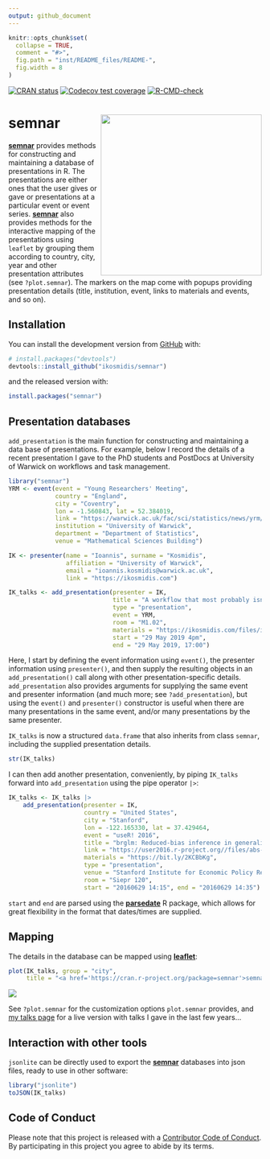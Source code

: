 ```yaml
---
output: github_document
---
```


```r
knitr::opts_chunk$set(
  collapse = TRUE,
  comment = "#>",
  fig.path = "inst/README_files/README-",
  fig.width = 8
)
```
<!-- badges: start -->
[![CRAN status](https://www.r-pkg.org/badges/version/semnar)](https://cran.r-project.org/package=semnar)
[![Codecov test coverage](https://codecov.io/gh/ikosmidis/semnar/branch/master/graph/badge.svg)](https://app.codecov.io/gh/ikosmidis/semnar?branch=master)
[![R-CMD-check](https://github.com/ikosmidis/semnar/actions/workflows/R-CMD-check.yaml/badge.svg)](https://github.com/ikosmidis/semnar/actions/workflows/R-CMD-check.yaml)
<!-- badges: end -->

# semnar <img src="https://github.com/ikosmidis/semnar/blob/develop/inst/art/semnar_hex.svg" width="320" align="right">

[**semnar**](https://github.com/ikosmidis/semnar) provides methods for constructing and maintaining a database of presentations in R. The presentations are either ones that the user gives or gave or presentations at a particular event or event series. [**semnar**](https://github.com/ikosmidis/semnar) also provides methods for the interactive mapping of the presentations using `leaflet` by grouping them according to country, city, year and other presentation attributes (see `?plot.semnar`). The markers on the map come with popups providing presentation details (title, institution, event, links to materials and events, and so on).

## Installation

You can install the development version from [GitHub](https://github.com/) with:
```r
# install.packages("devtools")
devtools::install_github("ikosmidis/semnar")
```
and the released version with:
```r
install.packages("semnar")
```

## Presentation databases

`add_presentation` is the main function for constructing and maintaining a data base of presentations. For example, below I record the details of a recent presentation I gave to the PhD students and PostDocs at University of Warwick on workflows and task management. 
```r
library("semnar")
YRM <- event(event = "Young Researchers' Meeting",
             country = "England",
             city = "Coventry",
             lon = -1.560843, lat = 52.384019,
             link = "https://warwick.ac.uk/fac/sci/statistics/news/yrm/",
             institution = "University of Warwick",
             department = "Department of Statistics",
             venue = "Mathematical Sciences Building")

IK <- presenter(name = "Ioannis", surname = "Kosmidis",
                affiliation = "University of Warwick",
                email = "ioannis.kosmidis@warwick.ac.uk",
                link = "https://ikosmidis.com")

IK_talks <- add_presentation(presenter = IK,
                             title = "A workflow that most probably isn't yours",
                             type = "presentation",
                             event = YRM,
                             room = "M1.02",
                             materials = "https://ikosmidis.com/files/ikosmidis_YRM_2019.pdf",
                             start = "29 May 2019 4pm",
                             end = "29 May 2019, 17:00")
```
Here, I start by defining the event information using `event()`, the presenter information using `presenter()`, and then supply the resulting objects in an `add_presentation()` call along with other presentation-specific details. `add_presentation` also provides arguments for supplying the same event and presenter information (and much more; see `?add_presentation`), but using the `event()` and `presenter()` constructor is useful when there are many presentations in the same event, and/or many presentations by the same presenter.

`IK_talks` is now a structured `data.frame` that also inherits from class `semnar`, including the supplied presentation details.
```r
str(IK_talks)
```

I can then add another presentation, conveniently, by piping `IK_talks` forward into `add_presentation` using the pipe operator `|>`:
```r
IK_talks <- IK_talks |>
    add_presentation(presenter = IK,
                     country = "United States",
                     city = "Stanford",
                     lon = -122.165330, lat = 37.429464,
                     event = "useR! 2016",
                     title = "brglm: Reduced-bias inference in generalized linear models",
                     link = "https://user2016.r-project.org//files/abs-book.pdf",
                     materials = "https://bit.ly/2KCBbKg",
                     type = "presentation", 
                     venue = "Stanford Institute for Economic Policy Research",
                     room = "Siepr 120",
                     start = "20160629 14:15", end = "20160629 14:35")
```
`start` and `end` are parsed using the [**parsedate**](https://cran.r-project.org/package=parsedate) R package, which allows for great flexibility in the format that dates/times are supplied.



## Mapping
The details in the database can be mapped using [**leaflet**](https://cran.r-project.org/package=leaflet):
```r
plot(IK_talks, group = "city",
     title = "<a href='https://cran.r-project.org/package=semnar'>semnar</a> map")
```

![](https://github.com/ikosmidis/semnar/blob/master/inst/README_files/IK_talks.png)


See `?plot.semnar` for the customization options `plot.semnar` provides, and [my talks page](https://ikosmidis.com/talks/) for a live version with talks I gave in the last few years...

## Interaction with other tools
`jsonlite` can be directly used to export the [**semnar**](https://github.com/ikosmidis/semnar) databases into json files, ready to use in other software:
```r
library("jsonlite")
toJSON(IK_talks)
```

## Code of Conduct

Please note that this project is released with a [Contributor Code of Conduct](https://github.com/ikosmidis/semnar/blob/master/CONDUCT.md). By participating in this project you agree to abide by its terms.
